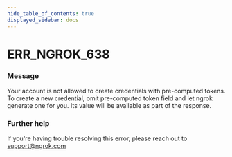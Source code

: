 ```yaml
---
hide_table_of_contents: true
displayed_sidebar: docs
---
```



# ERR_NGROK_638

### Message

Your account is not allowed to create credentials with pre-computed tokens. To create a new credential, omit pre-computed token field and let ngrok generate one for you. Its value will be available as part of the response.

<ErrorDetails error="err_ngrok_638" />

### Further help

If you're having trouble resolving this error, please reach out to [support@ngrok.com](mailto:support@ngrok.com?subject=Help%20with%20ERR_NGROK_638)

